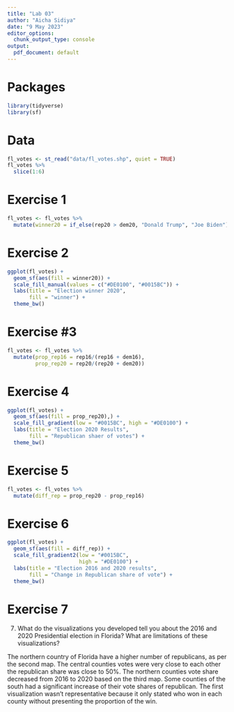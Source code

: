 ---
title: "Lab 03"
author: "Aicha Sidiya"
date: "9 May 2023"
editor_options: 
  chunk_output_type: console
output:
  pdf_document: default
---

# Packages

```{r load-packages, message = FALSE, warning = FALSE}
library(tidyverse)
library(sf)
``` 

# Data

```{r load-data, message = FALSE}
fl_votes <- st_read("data/fl_votes.shp", quiet = TRUE)
fl_votes %>%
  slice(1:6)
```


# Exercise 1

```{r add-winner}
fl_votes <- fl_votes %>% 
  mutate(winner20 = if_else(rep20 > dem20, "Donald Trump", "Joe Biden"))
```


# Exercise 2

```{r fl-plot-1}
ggplot(fl_votes) +
  geom_sf(aes(fill = winner20)) +
  scale_fill_manual(values = c("#DE0100", "#0015BC")) +
  labs(title = "Election winner 2020",
       fill = "winner") + 
  theme_bw() 


```

# Exercise #3

```{r fl-props}
fl_votes <- fl_votes %>% 
  mutate(prop_rep16 = rep16/(rep16 + dem16),
         prop_rep20 = rep20/(rep20 + dem20))
```

# Exercise 4

```{r fl-plot-2}
ggplot(fl_votes) +
  geom_sf(aes(fill = prop_rep20),) +
  scale_fill_gradient(low = "#0015BC", high = "#DE0100") +
  labs(title = "Election 2020 Results",
       fill = "Republican shaer of votes") + 
  theme_bw() 

```

# Exercise 5

```{r fl-change}
fl_votes <- fl_votes %>% 
  mutate(diff_rep = prop_rep20 - prop_rep16)
```

# Exercise 6

```{r fl-plot-3}
ggplot(fl_votes) +
  geom_sf(aes(fill = diff_rep)) +
  scale_fill_gradient2(low = "#0015BC",
                       high = "#DE0100") +
  labs(title = "Election 2016 and 2020 results",
       fill = "Change in Republican share of vote") + 
  theme_bw() 
```

# Exercise 7

7.	What do the visualizations you developed tell you about the 2016 and 2020 Presidential election in Florida? What are limitations of these visualizations?

The northern country of Florida have a higher number of republicans, as per the second map. The central counties votes were very close to each other the republican share was close to 50%. The northern counties vote share decreased from 2016 to 2020 based on the third map. Some counties of the south had a significant increase of their vote shares of republican. The first visualization wasn't representative because it only stated who won in each county without presenting the proportion of the win.  

